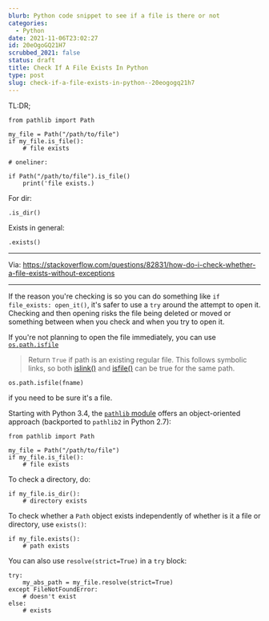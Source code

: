 ```yaml
---
blurb: Python code snippet to see if a file is there or not
categories:
  - Python
date: 2021-11-06T23:02:27
id: 20eOgoGQ21H7
scrubbed_2021: false
status: draft
title: Check If A File Exists In Python
type: post
slug: check-if-a-file-exists-in-python--20eogogq21h7
---
```


TL:DR;

    from pathlib import Path
    
    my_file = Path("/path/to/file")
    if my_file.is_file():
        # file exists
    
    # oneliner:
    
    if Path("/path/to/file").is_file()
        print('file exists.)
        
For dir:

    .is_dir()

Exists in general:

    .exists()

        


---


Via: https://stackoverflow.com/questions/82831/how-do-i-check-whether-a-file-exists-without-exceptions

--------------------------------------------------------------------------------

If the reason you're checking is so you can do something like `if file_exists: open_it()`, it's safer to use a `try` around the attempt to open it. Checking and then opening risks the file being deleted or moved or something between when you check and when you try to open it.

If you're not planning to open the file immediately, you can use [`os.path.isfile`][1]

> Return `True` if path is an existing regular file. This follows symbolic links, so both [islink()][2] and [isfile()][1] can be true for the same path.

    os.path.isfile(fname) 

if you need to be sure it's a file.

Starting with Python 3.4, the [`pathlib` module][3] offers an object-oriented approach (backported to `pathlib2` in Python 2.7):

    from pathlib import Path
    
    my_file = Path("/path/to/file")
    if my_file.is_file():
        # file exists

To check a directory, do:

    if my_file.is_dir():
        # directory exists

To check whether a `Path` object exists independently of whether is it a file or directory, use `exists()`:

    if my_file.exists():
        # path exists

You can also use `resolve(strict=True)` in a `try` block:

    try:
        my_abs_path = my_file.resolve(strict=True)
    except FileNotFoundError:
        # doesn't exist
    else:
        # exists



[1]:https://docs.python.org/2/library/os.path.html#os.path.isfile
[2]:https://docs.python.org/2/library/os.path.html#os.path.islink
[3]:https://docs.python.org/3/library/pathlib.html#pathlib.Path.is_file
